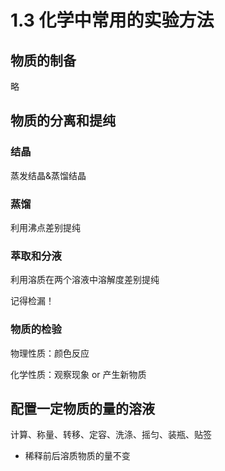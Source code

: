 
# 1.3 化学中常用的实验方法

## 物质的制备

略

## 物质的分离和提纯

### 结晶

蒸发结晶&蒸馏结晶

### 蒸馏

利用沸点差别提纯

### 萃取和分液

利用溶质在两个溶液中溶解度差别提纯

<Callout type="warning">
记得检漏！
</Callout>

### 物质的检验

物理性质：颜色反应

化学性质：观察现象 or 产生新物质

## 配置一定物质的量的溶液

计算、称量、转移、定容、洗涤、摇匀、装瓶、贴签

- 稀释前后溶质物质的量不变